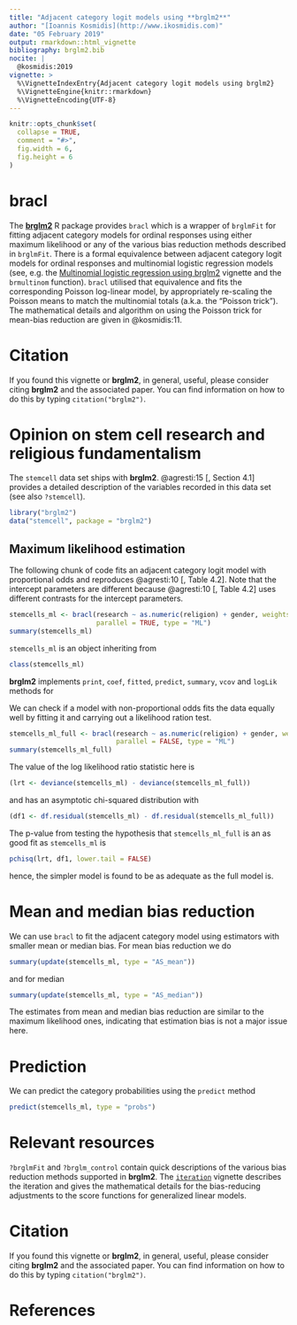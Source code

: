 ```yaml
---
title: "Adjacent category logit models using **brglm2**"
author: "[Ioannis Kosmidis](http://www.ikosmidis.com)"
date: "05 February 2019"
output: rmarkdown::html_vignette
bibliography: brglm2.bib
nocite: |
  @kosmidis:2019
vignette: >
  %\VignetteIndexEntry{Adjacent category logit models using brglm2}
  %\VignetteEngine{knitr::rmarkdown}
  %\VignetteEncoding{UTF-8}
---
```


```r
knitr::opts_chunk$set(
  collapse = TRUE,
  comment = "#>",
  fig.width = 6,
  fig.height = 6
)
```

# **bracl**
The [**brglm2**](https://github.com/ikosmidis/brglm2) R package
provides `bracl` which is a wrapper of `brglmFit` for fitting adjacent
category models for ordinal responses using either maximum likelihood
or any of the various bias reduction methods described in
`brglmFit`. There is a formal equivalence between adjacent category
logit models for ordinal responses and multinomial logistic regression
models (see, e.g. the [Multinomial logistic regression using
brglm2](https://cran.r-project.org/package=brglm2/vignettes/multinomial.html)
vignette and the `brmultinom` function). `bracl` utilised that
equivalence and fits the corresponding Poisson log-linear model, by
appropriately re-scaling the Poisson means to match the multinomial
totals (a.k.a. the "Poisson trick"). The mathematical details and
algorithm on using the Poisson trick for mean-bias reduction are given
in @kosmidis:11.



# Citation
If you found this vignette or **brglm2**, in general, useful, please consider citing **brglm2** and the associated paper. You can find information on how to do this by typing `citation("brglm2")`.

# Opinion on stem cell research and religious fundamentalism

The `stemcell` data set ships with **brglm2**. @agresti:15[, Section 4.1] provides a detailed description of the variables recorded in this data set (see also `?stemcell`).
```r
library("brglm2")
data("stemcell", package = "brglm2")
```
## Maximum likelihood estimation
The following chunk of code fits an adjacent category logit model with proportional odds and reproduces @agresti:10[, Table 4.2]. Note that the intercept parameters are different because @agresti:10[, Table 4.2] uses different contrasts for the intercept parameters.
```r
stemcells_ml <- bracl(research ~ as.numeric(religion) + gender, weights = frequency, data = stemcell,
                      parallel = TRUE, type = "ML")
summary(stemcells_ml)
```
`stemcells_ml` is an object inheriting from
```r
class(stemcells_ml)
```
**brglm2** implements `print`, `coef`, `fitted`, `predict`, `summary`, `vcov` and `logLik` methods for


We can check if a model with non-proportional odds fits the data equally well by fitting it and carrying out a likelihood ration test.
```r
stemcells_ml_full <- bracl(research ~ as.numeric(religion) + gender, weights = frequency, data = stemcell,
                           parallel = FALSE, type = "ML")
summary(stemcells_ml_full)
```
The value of the log likelihood ratio statistic here is
```r
(lrt <- deviance(stemcells_ml) - deviance(stemcells_ml_full))
```
and has an asymptotic chi-squared distribution with
```r
(df1 <- df.residual(stemcells_ml) - df.residual(stemcells_ml_full))
```
The p-value from testing the hypothesis that `stemcells_ml_full` is an as good fit as `stemcells_ml` is
```r
pchisq(lrt, df1, lower.tail = FALSE)
```
hence, the simpler model is found to be as adequate as the full model is.

# Mean and median bias reduction
We can use `bracl` to fit the adjacent category model using estimators with smaller mean or median bias. For mean bias reduction we do
```r
summary(update(stemcells_ml, type = "AS_mean"))
```
and for median
```r
summary(update(stemcells_ml, type = "AS_median"))
```
The estimates from mean and median bias reduction are similar to the maximum likelihood ones, indicating that estimation bias is not a major issue here.

# Prediction
We can predict the category probabilities using the `predict` method
```r
predict(stemcells_ml, type = "probs")
```

# Relevant resources
`?brglmFit` and `?brglm_control` contain quick descriptions of the various bias reduction methods supported in **brglm2**. The [`iteration`](https://cran.r-project.org/package=brglm2/brglm2.pdf) vignette describes the iteration and gives the mathematical details for the bias-reducing adjustments to the score functions for generalized linear models.


# Citation
If you found this vignette or **brglm2**, in general, useful, please consider citing **brglm2** and the associated paper. You can find information on how to do this by typing `citation("brglm2")`.


# References
